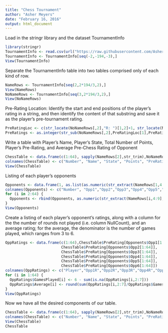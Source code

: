 ```yaml
---
title: "Chess Tournament"
author: "Asher Meyers"
date: "February 16, 2016"
output: html_document
---
```


Load in the stringr library and the dataset TournamentInfo
```r
library(stringr)
TournamentInfo <- read.csv(url("https://raw.githubusercontent.com/AsherMeyers/DATA-607/master/tournamentinfo.txt"), sep = "|", stringsAsFactors=FALSE)
TournamentInfo <- TournamentInfo[seq(-2,-194,-3),]
View(TournamentInfo)
```


Separate the TournamentInfo table into two tables comprised only of each kind of row.
```r
NameRows <- TournamentInfo[seq(2,2*194/3,2),]
View(NameRows)
NoNameRows <- TournamentInfo[seq(3,2*194/3,2),]
View(NoNameRows)
```

Pre-Rating Location: Identify the start and end positions of the player's rating in a string, and then identify the content of that substring and save it as the player's pre-tournament rating.
```r
PreRatingLoc <- c(str_locate(NoNameRows[,2],"R: ")[1,2]+1, str_locate(NoNameRows[,2], "R: ")[1,2]+4)
PreRatings <- as.integer(str_sub(NoNameRows[,2],PreRatingLoc[1],PreRatingLoc[2]))
```

Write a table with Player’s Name, Player’s State, Total Number of Points, Player’s Pre-Rating, and Average Pre-Chess Rating of Opponent
```r
ChessTable <- data.frame(c(1:64), sapply(NameRows[2],str_trim),NoNameRows[1],NameRows[3], PreRatings)
colnames(ChessTable) <- c("Number", "Name", "State", "Points", "PreRating")
View(ChessTable)
```


Listing of each player's opponents
```r
Opponents <- data.frame(1, as.list(as.numeric(str_extract(NameRows[1,4:9],"[0-9]{1,2}"))))
colnames(Opponents) <- c("Number", "Opp1","Opp2","Opp3","Opp4","Opp5","Opp6")
for (i in 2:64) {
  Opponents <- rbind(Opponents, as.numeric(str_extract(NameRows[i,4:9],"[0-9]{1,2}")))
}
View(Opponents)
```

Create a listing of each player's opponent's ratings, along with a column for the the number of rounds not played (i.e. column NullCount), and an average rating; for the average, the denominator is the number of games played, which ranges from 3 to 6.

```r
OppRatings <- data.frame(c(1:64),ChessTable$PreRating[Opponents$Opp1[1:64]],
                         ChessTable$PreRating[Opponents$Opp2[1:64]],
                         ChessTable$PreRating[Opponents$Opp3[1:64]],
                         ChessTable$PreRating[Opponents$Opp4[1:64]],
                         ChessTable$PreRating[Opponents$Opp5[1:64]],
                         ChessTable$PreRating[Opponents$Opp6[1:64]])
colnames(OppRatings) <- c("Player","Opp1R","Opp2R","Opp3R","Opp4R","Opp5R","Opp6R")
for (i in 1:64) {
  OppRatings$GamesPlayed[i] <- 6 - sum(is.na(OppRatings[i,2:7]))
  OppRatings$Average[i] <- round(sum(OppRatings[i,2:7]/OppRatings$GamesPlayed[i], na.rm = TRUE),0)
}
View(OppRatings)
```

Now we have all the desired components of our table. 

```r
ChessTable <- data.frame(c(1:64), sapply(NameRows[2],str_trim),NoNameRows[1],NameRows[3], PreRatings, OppRatings$Average)
colnames(ChessTable) <- c("Number", "Name", "State", "Points", "PreRating","OpponentAverage")
View(ChessTable)
ChessTable
```
